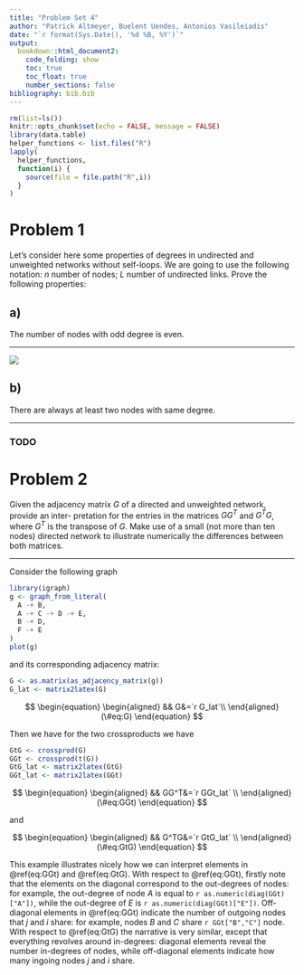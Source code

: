 ```yaml
---
title: "Problem Set 4"
author: "Patrick Altmeyer, Buelent Uendes, Antonios Vasileiadis"
date: "`r format(Sys.Date(), '%d %B, %Y')`"
output: 
  bookdown::html_document2:
    code_folding: show
    toc: true
    toc_float: true
    number_sections: false
bibliography: bib.bib
---
```


```r
rm(list=ls())
knitr::opts_chunk$set(echo = FALSE, message = FALSE)
library(data.table)
helper_functions <- list.files("R")
lapply(
  helper_functions,
  function(i) {
    source(file = file.path("R",i))
  }
)
```


# Problem 1

Let’s consider here some properties of degrees in undirected and unweighted networks without self-loops. We are going to use the following notation: $n$ number of nodes; $L$ number of undirected links. Prove the following properties:

## a) 

The number of nodes with odd degree is even.

<hr>

![](www/ps1_1_a.png)

## b)

There are always at least two nodes with same degree.

<hr>

### TODO

# Problem 2

Given the adjacency matrix $G$ of a directed and unweighted network, provide an inter- pretation for the entries in the matrices $GG^T$ and $G^TG$, where $G^T$ is the transpose of $G$. Make use of a small (not more than ten nodes) directed network to illustrate numerically the differences between both matrices.

<hr>

Consider the following graph

```r
library(igraph)
g <- graph_from_literal(
  A -+ B,
  A -+ C -+ D -+ E,
  B -+ D,
  F -+ E
)
plot(g)
```

and its corresponding adjacency matrix:

```r
G <- as.matrix(as_adjacency_matrix(g))
G_lat <- matrix2latex(G)
```

$$
\begin{equation} 
\begin{aligned}
&& G&=`r G_lat`\\
\end{aligned}
(\#eq:G)
\end{equation}
$$

Then we have for the two crossproducts we have

```r
GtG <- crossprod(G)
GGt <- crossprod(t(G))
GtG_lat <- matrix2latex(GtG)
GGt_lat <- matrix2latex(GGt)
```

$$
\begin{equation} 
\begin{aligned}
&& GG^T&=`r GGt_lat` \\
\end{aligned}
(\#eq:GGt)
\end{equation}
$$

and 

$$
\begin{equation} 
\begin{aligned}
&& G^TG&=`r GtG_lat` \\
\end{aligned}
(\#eq:GtG)
\end{equation}
$$

This example illustrates nicely how we can interpret elements in \@ref(eq:GGt) and \@ref(eq:GtG). With respect to \@ref(eq:GGt), firstly note that the elements on the diagonal correspond to the out-degrees of nodes: for example, the out-degree of node $A$ is equal to `r as.numeric(diag(GGt)["A"])`, while the out-degree of $E$ is `r as.numeric(diag(GGt)["E"])`. Off-diagonal elements in \@ref(eq:GGt) indicate the number of outgoing nodes that $j$ and $i$ share: for example, nodes $B$ and $C$ share `r GGt["B","C"]` node. With respect to \@ref(eq:GtG) the narrative is very similar, except that everything revolves around in-degrees: diagonal elements reveal the number in-degrees of nodes, while off-diagonal elements indicate how many ingoing nodes $j$ and $i$ share.



